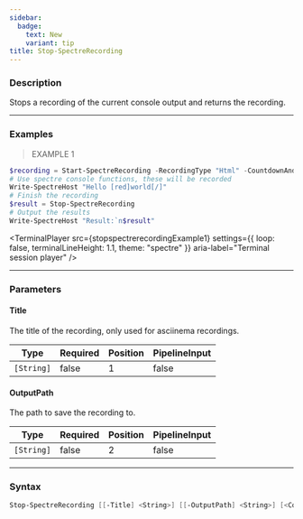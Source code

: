 ```yaml
---
sidebar:
  badge:
    text: New
    variant: tip
title: Stop-SpectreRecording
---
```









### Description

Stops a recording of the current console output and returns the recording.



---


### Examples
> EXAMPLE 1

```powershell
$recording = Start-SpectreRecording -RecordingType "Html" -CountdownAndClear
# Use spectre console functions, these will be recorded
Write-SpectreHost "Hello [red]world[/]"
# Finish the recording
$result = Stop-SpectreRecording
# Output the results
Write-SpectreHost "Result:`n$result"
```
<TerminalPlayer
    src={stopspectrerecordingExample1}
    settings={{
        loop: false,
        terminalLineHeight: 1.1,
        theme: "spectre"
    }}
    aria-label="Terminal session player"
/>


---


### Parameters
#### **Title**

The title of the recording, only used for asciinema recordings.






|Type      |Required|Position|PipelineInput|
|----------|--------|--------|-------------|
|`[String]`|false   |1       |false        |



#### **OutputPath**

The path to save the recording to.






|Type      |Required|Position|PipelineInput|
|----------|--------|--------|-------------|
|`[String]`|false   |2       |false        |





---


### Syntax
```powershell
Stop-SpectreRecording [[-Title] <String>] [[-OutputPath] <String>] [<CommonParameters>]
```
